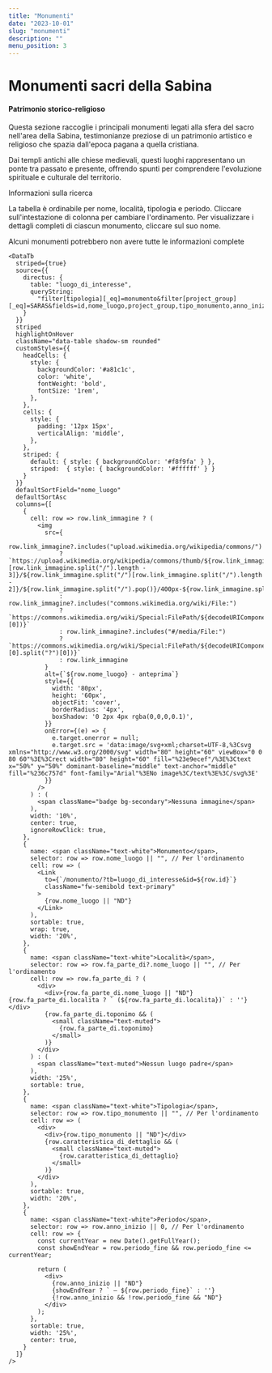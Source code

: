 ```yaml
---
title: "Monumenti"
date: "2023-10-01"
slug: "monumenti"
description: ""
menu_position: 3
---
```



# Monumenti sacri della Sabina

<Row className="my-4">
  <Col md={12}>
    <div className="bg-light p-4 rounded-3 mb-4 shadow-sm">
      <h4 className="text-muted mb-3">Patrimonio storico-religioso</h4>
      <p>
        Questa sezione raccoglie i principali monumenti legati alla sfera del sacro nell'area della Sabina, 
        testimonianze preziose di un patrimonio artistico e religioso che spazia dall'epoca pagana a quella cristiana.
      </p>
      <p>
        Dai templi antichi alle chiese medievali, questi luoghi rappresentano un ponte tra passato e presente, 
        offrendo spunti per comprendere l'evoluzione spirituale e culturale del territorio.
      </p>
      <Accordion className="mt-3">
        <Accordion.Item eventKey="0">
          <Accordion.Header>Informazioni sulla ricerca</Accordion.Header>
          <Accordion.Body>
            <p>
              La tabella è ordinabile per nome, località, tipologia e periodo. Cliccare sull'intestazione di colonna 
              per cambiare l'ordinamento. Per visualizzare i dettagli completi di ciascun monumento, cliccare sul suo nome.
            </p>
            <p className="mb-0">
              <i className="bi bi-info-circle me-2"></i>
              Alcuni monumenti potrebbero non avere tutte le informazioni complete
            </p>
          </Accordion.Body>
        </Accordion.Item>
      </Accordion>
    </div>

    <DataTb
      striped={true}
      source={{
        directus: {
          table: "luogo_di_interesse",
          queryString:
            "filter[tipologia][_eq]=monumento&filter[project_group][_eq]=SARAS&fields=id,nome_luogo,project_group,tipo_monumento,anno_inizio,periodo_fine,caratteristica_di_dettaglio,link_immagine,fa_parte_di.nome_luogo,fa_parte_di.toponimo,fa_parte_di.localita&limit=-1"
        }
      }}
      striped
      highlightOnHover
      className="data-table shadow-sm rounded"
      customStyles={{
        headCells: {
          style: {
            backgroundColor: '#a81c1c',
            color: 'white',
            fontWeight: 'bold',
            fontSize: '1rem',
          },
        },
        cells: {
          style: {
            padding: '12px 15px',
            verticalAlign: 'middle',
          },
        },
        striped: {
          default: { style: { backgroundColor: '#f8f9fa' } },
          striped:  { style: { backgroundColor: '#ffffff' } }
        }
      }}
      defaultSortField="nome_luogo"
      defaultSortAsc
      columns={[
        {
          cell: row => row.link_immagine ? (
            <img 
              src={
                row.link_immagine?.includes("upload.wikimedia.org/wikipedia/commons/")
                  ? `https://upload.wikimedia.org/wikipedia/commons/thumb/${row.link_immagine.split("/")[row.link_immagine.split("/").length - 3]}/${row.link_immagine.split("/")[row.link_immagine.split("/").length - 2]}/${row.link_immagine.split("/").pop()}/400px-${row.link_immagine.split("/").pop()}`
                  : row.link_immagine?.includes("commons.wikimedia.org/wiki/File:")
                  ? `https://commons.wikimedia.org/wiki/Special:FilePath/${decodeURIComponent(row.link_immagine.split("File:").pop().split("?")[0])}`
                  : row.link_immagine?.includes("#/media/File:")
                  ? `https://commons.wikimedia.org/wiki/Special:FilePath/${decodeURIComponent(row.link_immagine.split("#/media/File:").pop().split("/")[0].split("?")[0])}`
                  : row.link_immagine
              }
              alt={`${row.nome_luogo} - anteprima`}
              style={{
                width: '80px',
                height: '60px',
                objectFit: 'cover',
                borderRadius: '4px',
                boxShadow: '0 2px 4px rgba(0,0,0,0.1)',
              }}
              onError={(e) => {
                e.target.onerror = null; 
                e.target.src = 'data:image/svg+xml;charset=UTF-8,%3Csvg xmlns="http://www.w3.org/2000/svg" width="80" height="60" viewBox="0 0 80 60"%3E%3Crect width="80" height="60" fill="%23e9ecef"/%3E%3Ctext x="50%" y="50%" dominant-baseline="middle" text-anchor="middle" fill="%236c757d" font-family="Arial"%3ENo image%3C/text%3E%3C/svg%3E'
              }}
            />  
          ) : (
            <span className="badge bg-secondary">Nessuna immagine</span>
          ),
          width: '10%',
          center: true,
          ignoreRowClick: true,
        },
        {
          name: <span className="text-white">Monumento</span>,
          selector: row => row.nome_luogo || "", // Per l'ordinamento
          cell: row => (
            <Link 
              to={`/monumento/?tb=luogo_di_interesse&id=${row.id}`}
              className="fw-semibold text-primary"
            >
              {row.nome_luogo || "ND"}
            </Link>
          ),
          sortable: true,
          wrap: true,
          width: '20%',
        },
        {
          name: <span className="text-white">Località</span>,
          selector: row => row.fa_parte_di?.nome_luogo || "", // Per l'ordinamento
          cell: row => row.fa_parte_di ? (
            <div>
              <div>{row.fa_parte_di.nome_luogo || "ND"}{row.fa_parte_di.localita ? ` (${row.fa_parte_di.localita})` : ''}</div>
              {row.fa_parte_di.toponimo && (
                <small className="text-muted">
                  {row.fa_parte_di.toponimo}
                </small>
              )}
            </div>
          ) : (
            <span className="text-muted">Nessun luogo padre</span>
          ),
          width: '25%',
          sortable: true,
        },
        {
          name: <span className="text-white">Tipologia</span>,
          selector: row => row.tipo_monumento || "", // Per l'ordinamento
          cell: row => (
            <div>
              <div>{row.tipo_monumento || "ND"}</div>
              {row.caratteristica_di_dettaglio && (
                <small className="text-muted">
                  {row.caratteristica_di_dettaglio}
                </small>
              )}
            </div>
          ),
          sortable: true,
          width: '20%',
        },
        {
          name: <span className="text-white">Periodo</span>,
          selector: row => row.anno_inizio || 0, // Per l'ordinamento
          cell: row => {
            const currentYear = new Date().getFullYear();
            const showEndYear = row.periodo_fine && row.periodo_fine <= currentYear;
            
            return (
              <div>
                {row.anno_inizio || "ND"}
                {showEndYear ? ` — ${row.periodo_fine}` : ''}
                {!row.anno_inizio && !row.periodo_fine && "ND"}
              </div>
            );
          },
          sortable: true,
          width: '25%',
          center: true,
        }
      ]}
    />
  </Col>
</Row>

  <Collabora />
